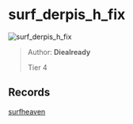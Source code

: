 
# surf_derpis_h_fix

![surf_derpis_h_fix](https://raw.githubusercontent.com/Sayt123/SurfMapPics/Maps-and-bonuses/csgo/surf_derpis_h_fix.jpg)

> Author: **Diealready**
>
> Tier 4

## Records

[surfheaven](https://surfheaven.eu/map/surf_derpis_h_fix)
